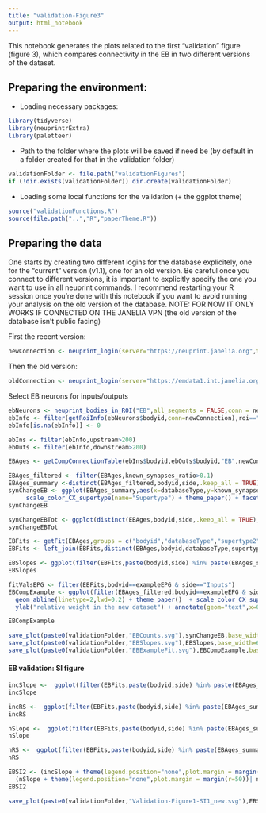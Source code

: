 ```yaml
---
title: "validation-Figure3"
output: html_notebook
---
```


This notebook generates the plots related to the first "validation" figure (figure 3), which compares connectivity in the EB in two different versions of the dataset.

## Preparing the environment:
- Loading necessary packages:
```r
library(tidyverse)
library(neuprintrExtra)
library(paletteer)
```
  
- Path to the folder where the plots will be saved if need be (by default in a folder created for that in the validation folder)
```r
validationFolder <- file.path("validationFigures")
if (!dir.exists(validationFolder)) dir.create(validationFolder)
```

- Loading some local functions for the validation (+ the ggplot theme)
```r
source("validationFunctions.R")
source(file.path("..","R","paperTheme.R"))
```

## Preparing the data
One starts by creating two different logins for the database explicitely, one for the "current" version (v1.1), one for an old version. Be careful once you connect to different versions, it is important to explicitly specify the one you want to use in all neuprint commands. I recommend restarting your R session once you're done with this notebook if you want to avoid running your analysis on the old version of the database.
NOTE: FOR NOW IT ONLY WORKS IF CONNECTED ON THE JANELIA VPN (the old version of the database isn't public facing)

First the recent version:
```r
newConnection <- neuprint_login(server="https://neuprint.janelia.org",token="eyJhbGciOiJIUzI1NiIsInR5cCI6IkpXVCJ9.eyJlbWFpbCI6InJvbWFpbi5mcmFuY29udmlsbGVAZ21haWwuY29tIiwibGV2ZWwiOiJyZWFkd3JpdGUiLCJpbWFnZS11cmwiOiJodHRwczovL2xoNi5nb29nbGV1c2VyY29udGVudC5jb20vLWdtUDkxREF4LTNvL0FBQUFBQUFBQUFJL0FBQUFBQUFBQUFBL0FDSGkzcmRaaThLWElURkNhTWpzQldIZUFqcTZ6SkdtX2cvcGhvdG8uanBnP3N6PTUwP3N6PTUwIiwiZXhwIjoxNzYzMzY1MTMyfQ.yCthFpsDrQJLl41WjLf3U-iN-21x_opCXDcnhbizC_g",Force = T)
```

Then the old version:
```r
oldConnection <- neuprint_login(server="https://emdata1.int.janelia.org:11000/",token = "eyJhbGciOiJIUzI1NiIsInR5cCI6IkpXVCJ9.eyJlbWFpbCI6InJvbWFpbi5mcmFuY29udmlsbGVAZ21haWwuY29tIiwibGV2ZWwiOiJyZWFkd3JpdGUiLCJpbWFnZS11cmwiOiJodHRwczovL2xoNi5nb29nbGV1c2VyY29udGVudC5jb20vLWdtUDkxREF4LTNvL0FBQUFBQUFBQUFJL0FBQUFBQUFBQUFBL0FBS1dKSk14RURObVNiekk5TjNULWw2RkRySWhHdG5LNncvcGhvdG8uanBnP3N6PTUwP3N6PTUwIiwiZXhwIjoxNzY2NDY0NjI2fQ.HsBHKOqeLUUcBcOY-GwzbCHrBMdCBesaICM4UUQSH_k",config=httr::config(ssl_verifypeer=0L),dataset="hemibrain:v0.9pre_dense",Force=T)
```

Select EB neurons for inputs/outputs
```r
ebNeurons <- neuprint_bodies_in_ROI("EB",all_segments = FALSE,conn = newConnection)
ebInfo <- filter(getRoiInfo(ebNeurons$bodyid,conn=newConnection),roi=="EB")
ebInfo[is.na(ebInfo)] <- 0
```

```r
ebIns <- filter(ebInfo,upstream>200)
ebOuts <- filter(ebInfo,downstream>200)
```

```r
EBAges <- getCompConnectionTable(ebIns$bodyid,ebOuts$bodyid,"EB",newConnection,oldConnection)
```

```r
EBAges_filtered <- filter(EBAges,known_synapses_ratio>0.1)
EBAges_summary <-distinct(EBAges_filtered,bodyid,side,.keep_all = TRUE) 
synChangeEB <- ggplot(EBAges_summary,aes(x=databaseType,y=known_synapses_ratio*100,color=supertype2)) + geom_jitter(width=0.25,size=0.4) + 
     scale_color_CX_supertype(name="Supertype") + theme_paper() + facet_grid(.~side,scales="free_x") + xlab("") + ylab("known synapses change (%)") +theme(axis.text.x = element_text(angle = 90,hjust = 1,vjust=0.5),strip.background = element_rect(color="black"),strip.text = element_text(family="arial",size=6*1.333333)) + ylim(c(0,120))+ggforce::geom_mark_circle(aes(filter = (bodyid == exampleEPG & side=="inputs")),color="black",expand=0.03)
synChangeEB
```

```r
synChangeEBTot <- ggplot(distinct(EBAges,bodyid,side,.keep_all = TRUE),aes(x=databaseType,y=known_synapses_ratio*100,color=supertype2)) + geom_jitter(width=0.2,size=1) + scale_color_CX_supertype(name="Type") + theme_paper() + facet_grid(.~side,scales="free_x")+ xlab("") + ylab("known synapses change (%)") + theme(axis.text.x = element_text(angle = 90,hjust = 1,vjust=0.5),strip.background = element_rect(color="black"),strip.text = element_text(family="arial",size=6*1.333333)) + geom_hline(yintercept = 10,linetype=2,color="grey") + ggforce::geom_mark_circle(aes(filter = (bodyid == exampleEPG & side =="inputs")),color="black",expand=0.03)
synChangeEBTot
```
```r
EBFits <- getFit(EBAges,groups = c("bodyid","databaseType","supertype2","side"),predicted="new",predictor="old")
EBFits <- left_join(EBFits,distinct(EBAges,bodyid,databaseType,supertype2,side,known_synapses_ratio,known_synapses.old,known_synapses.new),by=c("bodyid","databaseType","supertype2","side"))
```



```r
EBSlopes <- ggplot(filter(EBFits,paste(bodyid,side) %in% paste(EBAges_summary$bodyid,EBAges_summary$side)),aes(x=databaseType,y=estimate,ymin=estimate-std.error,ymax=estimate+std.error,color=supertype2)) + geom_pointrange(size=0.4/20,position=position_jitter(width=0.2)) + scale_color_CX_supertype(name="Supertype") + facet_grid(.~side,scales = "free_x") + theme_paper() +theme(axis.text.x = element_text(angle = 90,hjust = 1,vjust=0.5),strip.background = element_rect(color="black"),strip.text = element_text(family="arial",size=6*1.333333)) +xlab("") +ylab("slope estimate") + ggforce::geom_mark_circle(aes(filter = (bodyid == exampleEPG & side=="inputs")),color="black",expand=0.03) + geom_hline(yintercept = 1,lty=2)
EBSlopes
```

```r
fitValsEPG <- filter(EBFits,bodyid==exampleEPG & side=="Inputs")
EBCompExample <- ggplot(filter(EBAges_filtered,bodyid==exampleEPG & side=="inputs"),aes(x=old,y=new)) + geom_point(aes(color=supertype2.from),size=0.4) + geom_smooth(formula=y~x,method="lm",color="grey70",alpha=0.1) + 
  geom_abline(linetype=2,lwd=0.2) + theme_paper()  + scale_color_CX_supertype(name="Supertype") + xlab("relative weight in the old dataset") + coord_fixed() +
  ylab("relative weight in the new dataset") + annotate(geom="text",x=0.015,y=0.002,label=paste0("s= ",format(fitValsEPG$estimate,digits = 3),"\n r\u00b2= ",format(fitValsEPG$adj.r.squared,digits=3)))

EBCompExample
```

```r
save_plot(paste0(validationFolder,"EBCounts.svg"),synChangeEB,base_width=6.5,base_height=2.25)
save_plot(paste0(validationFolder,"EBSlopes.svg"),EBSlopes,base_width=6.5,base_height=2.25)
save_plot(paste0(validationFolder,"EBExampleFit.svg"),EBCompExample,base_width=3,base_height=3)

```

#### EB validation: SI figure


```r
incSlope <-  ggplot(filter(EBFits,paste(bodyid,side) %in% paste(EBAges_summary$bodyid,EBAges_summary$side)),aes(x=known_synapses_ratio*100,y=estimate,ymin=estimate-std.error,ymax=estimate+std.error,color=supertype2)) + geom_pointrange(size=0.2/3) + scale_color_CX_supertype(name="Supertype") + facet_grid(.~side,scales = "free_x") + theme_paper() +theme(axis.text.x = element_text(angle = 90,hjust = 1,vjust=0.5),strip.background = element_rect(color="black"),strip.text = element_text(family="arial",size=6*1.333333)) +xlab("known synapse increase") +ylab("slope estimate") + geom_hline(yintercept=1,lty=2)
incSlope
```
```r
incRS <-  ggplot(filter(EBFits,paste(bodyid,side) %in% paste(EBAges_summary$bodyid,EBAges_summary$side)),aes(x=known_synapses_ratio*100,y=adj.r.squared,color=supertype2)) + geom_point(size=1) + scale_color_CX_supertype(name="Supertype") + facet_grid(.~side,scales = "free_x") + theme_paper() +theme(axis.text.x = element_text(angle = 90,hjust = 1,vjust=0.5),strip.background = element_rect(color="black"),strip.text = element_text(family="arial",size=6*1.333333))  +xlab("known synapse increase") +ylab("adjusted r\u00b2") + geom_hline(yintercept=1,lty=2)
incRS
```


```r
nSlope <-  ggplot(filter(EBFits,paste(bodyid,side) %in% paste(EBAges_summary$bodyid,EBAges_summary$side)),aes(x=known_synapses.new,y=estimate,ymin=estimate-std.error,ymax=estimate+std.error,color=supertype2)) + geom_pointrange(size=0.2/3) + scale_color_CX_supertype(name="Supertype") + facet_grid(.~side,scales = "free_x") + theme_paper() +theme(axis.text.x = element_text(angle = 90,hjust = 1,vjust=0.5),strip.background = element_rect(color="black"),strip.text = element_text(family="arial",size=6*1.333333)) +xlab("# synapses") +ylab("slope estimate")  + geom_hline(yintercept=1,lty=2)
nSlope
```
```r
nRS <-  ggplot(filter(EBFits,paste(bodyid,side) %in% paste(EBAges_summary$bodyid,EBAges_summary$side)),aes(x=known_synapses.new,y=adj.r.squared,color=supertype2)) + geom_point(size=1) + scale_color_CX_supertype(name="Supertype") + facet_grid(.~side,scales = "free_x") + theme_paper() +theme(axis.text.x = element_text(angle = 90,hjust = 1,vjust=0.5),strip.background = element_rect(color="black"),strip.text = element_text(family="arial",size=6*1.333333)) +xlab("# synapses") +ylab("adjusted r\u00b2") +geom_hline(yintercept=1,lty=2)
nRS
```

```r
EBSI2 <- (incSlope + theme(legend.position="none",plot.margin = margin(b=50,r=50))+ggtitle("Slope estimates")| incRS+ theme(legend.position="none",plot.margin = margin(b=50))+ggtitle("Adjusted r\u00b2"))/
  (nSlope + theme(legend.position="none",plot.margin = margin(r=50))| nRS) + plot_layout(guides="collect") + plot_annotation(title="Validation Figure 1 - figure supplement 1",theme=theme(title=element_text(size=12,face="bold")))
EBSI2
```

```r
save_plot(paste0(validationFolder,"Validation-Figure1-SI1_new.svg"),EBSI2,base_width = 8.5*1.333333,base_height=6)
```